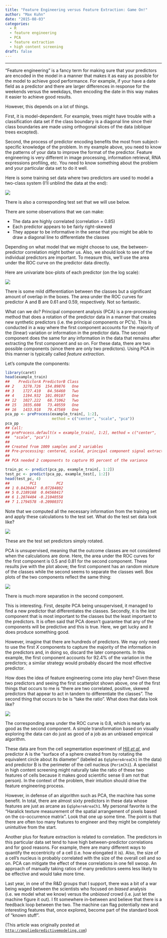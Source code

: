 ```yaml
---
title: "Feature Engineering versus Feature Extraction: Game On!"
author: "Max Kuhn"
date: "2015-08-03"
categories:
  - R
  - feature engineering
  - PCA
  - feature extraction
  - high content screening
draft: false
--- 
```


<hr>

"Feature engineering" is a fancy term for making sure that your predictors are encoded in the model in a manner that makes it as easy as possible for the model to achieve good performance. For example, if your have a date field as a predictor and there are larger differences in response for the weekends versus the weekdays, then encoding the date in this way makes it easier to achieve good results. 

However, this depends on a lot of things. 

First, it is model-dependent. For example, trees might have trouble with a classification data set if the class boundary is a diagonal line since their class boundaries are made using orthogonal slices of the data (oblique trees excepted). 

Second, the process of predictor encoding benefits the most from subject-specific knowledge of the problem. In my example above, you need to know the patterns of your data to improve the format of the predictor. Feature engineering is very different in image processing, information retrieval, RNA expressions profiling, etc. You need to know something about the problem and your particular data set to do it well. 

Here is some training set data where two predictors are used to model a two-class system (I'll unblind the data at the end):

![](two_vars.png){fig-align="center"}

There is also a corresponding test set that we will use below. 

There are some observations that we can make:

 * The data are highly correlated (correlation = 0.85)
 * Each predictor appears to be fairly right-skewed
 * They appear to be informative in the sense that you might be able to draw a diagonal line to differentiate the classes

Depending on what model that we might choose to use, the between-predictor correlation might bother us. Also, we should look to see of the individual predictors are important. To measure this, we'll use the area under the ROC curve on the predictor data directly. 
 
Here are univariate box-plots of each predictor (on the log scale):

![](box_plots.png){fig-align="center"}

There is some mild differentiation between the classes but a significant amount of overlap in the boxes. The area under the ROC curves for predictor A and B are 0.61 and 0.59, respectively. Not so fantastic.  

What can we do? Principal component analysis (PCA) is a pre-processing method that does a rotation of the predictor data in a manner that creates new synthetic predictors (i.e. the principal components or PC's). This is conducted in a way where the first component accounts for the majority of the (linear) variation or information in the predictor data. The second component does the same for any information in the data that remains after extracting the first component and so on.  For these data, there are two possible components (since there are only two predictors). Using PCA in this manner is typically called _feature extraction_. 

Let's compute the components:

```r
library(caret)
head(example_train)
##    PredictorA PredictorB Class
## 2    3278.726  154.89876   One
## 3    1727.410   84.56460   Two
## 4    1194.932  101.09107   One
## 12   1027.222   68.71062   Two
## 15   1035.608   73.40559   One
## 16   1433.918   79.47569   One
pca_pp <- preProcess(example_train[, 1:2],
                     method = c("center", "scale", "pca"))
pca_pp
## Call:
## preProcess.default(x = example_train[, 1:2], method = c("center",
##  "scale", "pca"))
## 
## Created from 1009 samples and 2 variables
## Pre-processing: centered, scaled, principal component signal extraction 
## 
## PCA needed 2 components to capture 95 percent of the variance
```

```r
train_pc <- predict(pca_pp, example_train[, 1:2])
test_pc <- predict(pca_pp, example_test[, 1:2])
head(test_pc, 4)
##         PC1         PC2
## 1 0.8420447  0.07284802
## 5 0.2189168  0.04568417
## 6 1.2074404 -0.21040558
## 7 1.1794578 -0.20980371
```

Note that we computed all the necessary information from the training set and apply these calculations to the test set. What do the test set data look like?

![](pca_comps.png){fig-align="center"}

These are the test set predictors simply rotated.

PCA is unsupervised, meaning that the outcome classes are not considered when the calculations are done. Here, the area under the ROC curves for the first component is 0.5 and 0.81 for the second component. These results jive with the plot above; the first component has an random mixture of the classes while the second seems to separate the classes well. Box plots of the two components reflect the same thing:

![](pca_box_plots.png){fig-align="center"}

There is much more separation in the second component. 

This is interesting. First, despite PCA being unsupervised, it managed to find a new predictor that differentiates the classes. Secondly, it is the _last_ component that is most important to the classes but the least important to the predictors. It is often said that PCA doesn't guarantee that any of the components will be predictive and this is true. Here, we get lucky and it does produce something good. 

However, imagine that there are hundreds of predictors. We may only need to use the first _X_ components to capture the majority of the information in the predictors and, in doing so, discard the later components. In this example, the first component accounts for 92.4% of the variation in the predictors; a similar strategy would probably discard the most effective predictor. 

How does the idea of feature engineering come into play here? Given these two predictors and seeing the first scatterplot shown above, one of the first things that occurs to me is "there are two correlated, positive, skewed predictors that appear to act in tandem to differentiate the classes". The second thing that occurs to be is "take the ratio". What does that data look like?

![](ratio_box_plots.png){fig-align="center"}

The corresponding area under the ROC curve is 0.8, which is nearly as good as the second component. A simple transformation based on visually exploring the data can do just as good of a job as an unbiased empirical algorithm. 

These data are from the cell segmentation experiment of [Hill _et al_, ](http://www.biomedcentral.com/1471-2105/8/340) and predictor A is the "surface of a sphere created from by rotating the equivalent circle about its diameter" (labeled as `EqSphereAreaCh1` in the data) and predictor B is the perimeter of the cell nucleus (`PerimCh1`). A specialist in high content screening might naturally take the ratio of these two features of cells because it makes good scientific sense (I am not that person). In the context of the problem, their intuition should drive the feature engineering process. 

However, in defense of an algorithm such as PCA, the machine has some benefit. In total, there are almost sixty predictors in these data whose features are just as arcane as `EqSphereAreaCh1`. My personal favorite is the "Haralick texture measurement of the spatial arrangement of pixels based on the co-occurrence matrix". Look that one up some time.  The point is that there are often too many features to engineer and they might be completely unintuitive from the start. 

Another plus for feature extraction is related to correlation. The predictors in this particular data set tend to have high between-predictor correlations and for good reasons. For example, there are many different ways to quantify the eccentricity of a cell (i.e. how elongated it is). Also, the size of a cell's nucleus is probably correlated with the size of the overall cell and so on. PCA can mitigate the effect of these correlations in one fell swoop. An approach of manually taking ratios of many predictors seems less likely to be effective and would take more time. 

Last year, in one of the R&D groups that I support, there was a bit of a war being waged between the scientists who focused on _biased_ analysis (i.e. we model what we know) versus the _unbiased_ crowd (i.e. just let the machine figure it out). I fit somewhere in-between and believe that there is a feedback loop between the two. The machine can flag potentially new and interesting features that, once explored, become part of the standard book of "known stuff". 


(This article was originally posted at [`http://appliedpredictivemodeling.com`](https://appliedpredictivemodeling.com/blog/2015/7/28/feature-engineering-versus-feature-extraction))